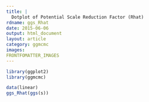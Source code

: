 ---
title: |
  Dotplot of Potential Scale Reduction Factor (Rhat)
rdname: ggs_Rhat
date: 2015-06-06
output: html_document
layout: article
category: ggmcmc
images:
FRONTFOMATTER_IMAGES
---

```{r, echo = FALSE, message = FALSE}
library(ggplot2)
library(ggmcmc)
```

```{r ggs_Rhat, cache = TRUE}
data(linear)
ggs_Rhat(ggs(s))



```